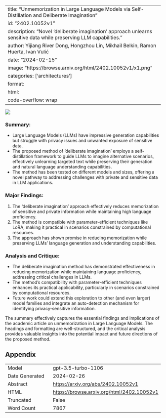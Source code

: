 
---
title: "Unmemorization in Large Language Models via Self-Distillation and Deliberate Imagination"
id: "2402.10052v1"
description: "Novel 'deliberate imagination' approach unlearns sensitive data while preserving LLM capabilities."
author: Yijiang River Dong, Hongzhou Lin, Mikhail Belkin, Ramon Huerta, Ivan Vulić
date: "2024-02-15"
image: "https://browse.arxiv.org/html/2402.10052v1/x1.png"
categories: ['architectures']
format:
  html:
    code-overflow: wrap
---

![](https://browse.arxiv.org/html/2402.10052v1/x1.png)

### **Summary:**
- Large Language Models (LLMs) have impressive generation capabilities but struggle with privacy issues and unwanted exposure of sensitive data.
- The proposed method of 'deliberate imagination' employs a self-distillation framework to guide LLMs to imagine alternative scenarios, effectively unlearning targeted text while preserving their generation and natural language understanding capabilities.
- The method has been tested on different models and sizes, offering a novel pathway to addressing challenges with private and sensitive data in LLM applications.

### **Major Findings:**
1. The 'deliberate imagination' approach effectively reduces memorization of sensitive and private information while maintaining high language proficiency.
2. The method is compatible with parameter-efficient techniques like LoRA, making it practical in scenarios constrained by computational resources.
3. The approach has shown promise in reducing memorization while preserving LLMs’ language generation and understanding capabilities.

### **Analysis and Critique:**
- The deliberate imagination method has demonstrated effectiveness in reducing memorization while maintaining language proficiency, addressing critical challenges in LLMs.
- The method's compatibility with parameter-efficient techniques enhances its practical applicability, particularly in scenarios constrained by computational resources.
- Future work could extend this exploration to other (and even larger) model families and integrate an auto-detection mechanism for identifying privacy-sensitive information.

The summary effectively captures the essential findings and implications of the academic article on unmemorization in Large Language Models. The headings and formatting are well-structured, and the critical analysis provides valuable insights into the potential impact and future directions of the proposed method.

## Appendix

|          |          |
|----------|----------|
| Model     | gpt-3.5-turbo-1106       |
| Date Generated     | 2024-02-26       |
| Abstract | [https://arxiv.org/abs/2402.10052v1](https://arxiv.org/abs/2402.10052v1)        |
| HTML     | [https://browse.arxiv.org/html/2402.10052v1](https://browse.arxiv.org/html/2402.10052v1)       |
| Truncated       | False       |
| Word Count       | 7867       |